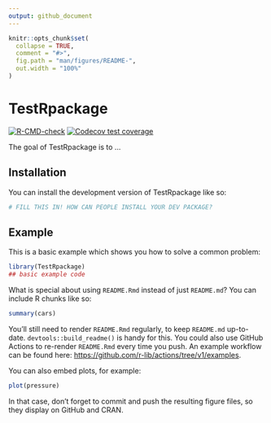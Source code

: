 ```yaml
---
output: github_document
---
```


<!-- README.md is generated from README.Rmd. Please edit that file -->

```r
knitr::opts_chunk$set(
  collapse = TRUE,
  comment = "#>",
  fig.path = "man/figures/README-",
  out.width = "100%"
)
```

# TestRpackage

<!-- badges: start -->
[![R-CMD-check](https://github.com/irinagain/TestRpackage/actions/workflows/R-CMD-check.yaml/badge.svg)](https://github.com/irinagain/TestRpackage/actions/workflows/R-CMD-check.yaml)
[![Codecov test coverage](https://codecov.io/gh/irinagain/TestRpackage/branch/main/graph/badge.svg)](https://app.codecov.io/gh/irinagain/TestRpackage?branch=main)
<!-- badges: end -->

The goal of TestRpackage is to ...

## Installation

You can install the development version of TestRpackage like so:

``` r
# FILL THIS IN! HOW CAN PEOPLE INSTALL YOUR DEV PACKAGE?
```

## Example

This is a basic example which shows you how to solve a common problem:

```r
library(TestRpackage)
## basic example code
```

What is special about using `README.Rmd` instead of just `README.md`? You can include R chunks like so:

```r
summary(cars)
```

You'll still need to render `README.Rmd` regularly, to keep `README.md` up-to-date. `devtools::build_readme()` is handy for this. You could also use GitHub Actions to re-render `README.Rmd` every time you push. An example workflow can be found here: <https://github.com/r-lib/actions/tree/v1/examples>.

You can also embed plots, for example:

```r
plot(pressure)
```

In that case, don't forget to commit and push the resulting figure files, so they display on GitHub and CRAN.
